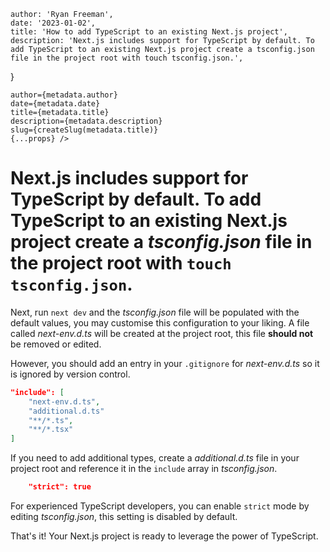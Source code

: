 
    author: 'Ryan Freeman',
    date: '2023-01-02',
    title: 'How to add TypeScript to an existing Next.js project',
    description: 'Next.js includes support for TypeScript by default. To add TypeScript to an existing Next.js project create a tsconfig.json file in the project root with touch tsconfig.json.',
}

    author={metadata.author}
    date={metadata.date}
    title={metadata.title}
    description={metadata.description}
    slug={createSlug(metadata.title)}
    {...props} />

# Next.js includes support for TypeScript by default. To add TypeScript to an existing Next.js project create a _tsconfig.json_ file in the project root with `touch tsconfig.json`.
Next, run `next dev` and the _tsconfig.json_ file will be populated with the default values, you may customise this configuration to your liking. A file called _next-env.d.ts_ will be created at the project root, this file **should not** be removed or edited.

However, you should add an entry in your `.gitignore` for _next-env.d.ts_ so it is ignored by version control.

```json
"include": [
    "next-env.d.ts",
    "additional.d.ts"
    "**/*.ts",
    "**/*.tsx"
]
```

If you need to add additional types, create a _additional.d.ts_ file in your project root and reference it in the `include` array in _tsconfig.json_.

```json
    "strict": true
```

For experienced TypeScript developers, you can enable `strict` mode by editing _tsconfig.json_, this setting is disabled by default.

That's it! Your Next.js project is ready to leverage the power of TypeScript.


